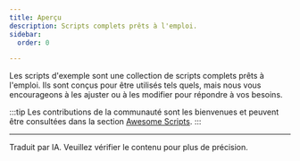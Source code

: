 ```yaml
---
title: Aperçu
description: Scripts complets prêts à l'emploi.
sidebar:
  order: 0

---
```



Les scripts d'exemple sont une collection de scripts complets prêts à l'emploi.
Ils sont conçus pour être utilisés tels quels, mais nous vous encourageons à les ajuster ou à les modifier pour répondre à vos besoins.

:::tip
Les contributions de la communauté sont les bienvenues et peuvent être consultées dans la section [Awesome Scripts](/genaiscript/samples/awesome).
:::

<DirectoryLinks directory="samples" />

<hr />

Traduit par IA. Veuillez vérifier le contenu pour plus de précision.
